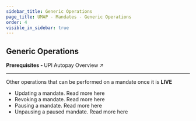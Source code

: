 ```yaml
---
sidebar_title: Generic Operations
page_title: UMAP - Mandates - Generic Operations
order: 4
visible_in_sidebar: true
---
```


## Generic Operations

<Card padding="nano" shape="rounded" marginBottom="micro">
    <Text size="medium" marginBottom="none" paddingRight="medium">
        <strong>Prerequisites - </strong>
        <Link href="/payments/umap/mandates">
            UPI Autopay Overview ↗
        </Link>
    </Text>
</Card>

<hr class="primary"/>

Other operations that can be performed on a mandate once it is <b>LIVE</b>
<ul>
    <li>Updating a mandate. Read more <Link href="/payments/umap/mandates/generic/update">here</Link></li>
    <li>Revoking a mandate. Read more <Link href="/payments/umap/mandates/generic/revoke">here</Link></li>
    <li>Pausing a mandate. Read more <Link href="/payments/umap/mandates/generic/pause">here</Link></li>
    <li>Unpausing a paused mandate. Read more <Link href="/payments/umap/mandates/generic/unpause">here</Link></li>
</ul>
